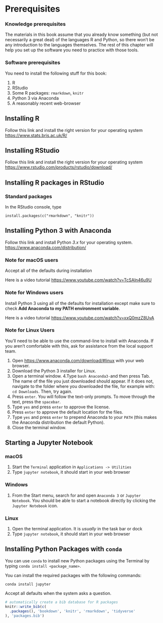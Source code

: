 # Prerequisites {.unnumbered}

### Knowledge prerequisites

The materials in this book assume that you already know something (but not necessarily a great deal) of the languages R and Python, so there won't be any introduction to the languages themselves. The rest of this chapter will help you set up the software you need to practice with those tools.  


### Software prerequisites

You need to install the following stuff for this book: 

 1. R
 2. RStudio
 3. Some R packages: `rmarkdown`, `knitr`
 1. Python 3 via Anaconda
 2. A reasonably recent web-browser



## Installing R

Follow this link and install the right version for your operating system [https://www.stats.bris.ac.uk/R/](https://www.stats.bris.ac.uk/R/)

## Installing RStudio

Follow this link and install the right version for your operating system [https://www.rstudio.com/products/rstudio/download/](https://www.rstudio.com/products/rstudio/download/)

## Installing R packages in RStudio

### Standard packages

In the RStudio console, type

`install.packages(c("rmarkdown", "knitr"))`

## Installing Python 3 with Anaconda

Follow this link and install Python _3.x_ for your operating system. [https://www.anaconda.com/distribution/](https://www.anaconda.com/distribution/)

### Note for macOS users

Accept all of the defaults during installation

Here is a video tutorial [https://www.youtube.com/watch?v=TcSAln46u9U](https://www.youtube.com/watch?v=TcSAln46u9U)

### Note for Windows users

Install Python 3 using all of the defaults for installation except make sure to check **Add Anaconda to my PATH environment variable**.

Here is a video tutorial [https://www.youtube.com/watch?v=xxQ0mzZ8UvA](https://www.youtube.com/watch?v=xxQ0mzZ8UvA)

### Note for Linux Users

You'll need to be able to use the command-line to install with Anaconda. If you aren't comfortable with this, ask for assistance from the local support team.

  1. Open [https://www.anaconda.com/download/#linux]() with your web browser.
  2. Download the Python 3 installer for Linux.
  3. Open a terminal window.
  4.Type `bash Anaconda3-`and then press Tab. The name of the file you just downloaded should appear. If it does not, navigate to the folder where you downloaded the file, for example with: `cd Downloads`. Then, try again.
  5. Press `enter`. You will follow the text-only prompts. To move through the text, press the `spacebar`. 
  6. Type `yes` and press `enter` to approve the license. 
  7. Press `enter` to approve the default location for the files. 
  8. Type `yes` and press `enter` to prepend Anaconda to your `PATH` (this makes the Anaconda distribution the default Python).
  9. Close the terminal window.

## Starting a Jupyter Notebook

### macOS
  
  1. Start the `Terminal` application in `Applications -> Utilities`
  2. Type `jupyter notebook`, it should start in your web browser
  
### Windows

  1. From the Start menu, search for and open `Anaconda 3` or `Jupyter Notebook`. You should be able to start a notebook directly by clicking the `Jupyter Notebook` icon.
  
### Linux

  1. Open the terminal application. It is _usually_ in the task bar or dock 
  2. Type `jupyter notebook`, it should start in your web browser
  
## Installing Python Packages with `conda`

You can use `conda` to install new Python packages using the Terminal by typing `conda install <package_name>`.

You can install the required packages with the following commands:

```
conda install jupyter
```

Accept all defaults when the system asks a question.




```r
# automatically create a bib database for R packages
knitr::write_bib(c(
  .packages(), 'bookdown', 'knitr', 'rmarkdown', 'tidyverse'
), 'packages.bib')
```
